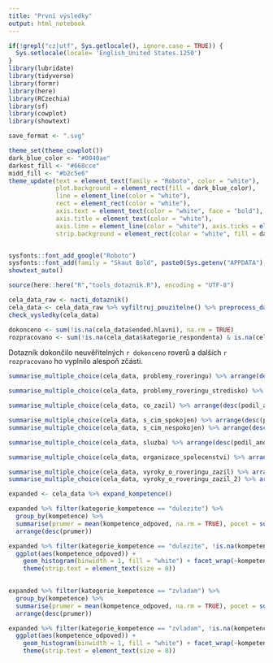 ---
title: "První výsledky"
output: html_notebook
---

```{r setup}
if(!grepl("cz|utf", Sys.getlocale(), ignore.case = TRUE)) {
  Sys.setlocale(locale= 'English_United States.1250')
}
library(lubridate)
library(tidyverse)
library(formr)
library(here)
library(RCzechia)
library(sf)
library(cowplot)
library(showtext)

save_format <- ".svg"

theme_set(theme_cowplot())
dark_blue_color <- "#0040ae"
darkest_fill <- "#668cce"
midd_fill <- "#b2c5e6"
theme_update(text = element_text(family = "Roboto", color = "white"), 
             plot.background = element_rect(fill = dark_blue_color), 
             line = element_line(color = "white"), 
             rect = element_rect(color = "white"), 
             axis.text = element_text(color = "white", face = "bold"), 
             axis.title = element_text(color = "white"),
             axis.line = element_line(color = "white"), axis.ticks = element_line(color = "white"),
             strip.background = element_rect(color = "white", fill = darkest_fill))


sysfonts::font_add_google("Roboto")
sysfonts::font_add(family = "Skaut Bold", paste0(Sys.getenv("APPDATA"),"/../Local/Microsoft/Windows/Fonts/skaut-bold-webfont.otf"))
showtext_auto()

source(here::here("R","tools_dotaznik.R"), encoding = "UTF-8")

```

```{r}
cela_data_raw <- nacti_dotaznik()
cela_data <- cela_data_raw %>% vyfiltruj_pouzitelne() %>% preprocess_dat(verbose = FALSE)  
check_vysledky(cela_data)
```


```{r}
dokonceno <- sum(!is.na(cela_data$ended.hlavni), na.rm = TRUE)
rozpracovano <- sum(!is.na(cela_data$kategorie_respondenta) & is.na(cela_data$ended.hlavni))
```

Dotazník dokončilo neuvěřitelných `r dokonceno` roverů a dalších `r rozpracovano` ho vyplnilo alespoň zčásti.


```{r}
summarise_multiple_choice(cela_data, problemy_roveringu) %>% arrange(desc(podil_ano))
```

```{r}
summarise_multiple_choice(cela_data, problemy_roveringu_stredisko) %>% arrange(desc(podil_ano))
```

```{r}
summarise_multiple_choice(cela_data, co_zazil) %>% arrange(desc(podil_ano))
```

```{r}
summarise_multiple_choice(cela_data, s_cim_spokojen) %>% arrange(desc(podil_ano))
summarise_multiple_choice(cela_data, s_cim_nespokojen) %>% arrange(desc(podil_ano))

```

```{r}
summarise_multiple_choice(cela_data, sluzba) %>% arrange(desc(podil_ano))

```


```{r}
summarise_multiple_choice(cela_data, organizace_spolecenstvi) %>% arrange(desc(podil_ano))

```

```{r}
summarise_multiple_choice(cela_data, vyroky_o_roveringu_zazil) %>% arrange(desc(podil_ano))
summarise_multiple_choice(cela_data, vyroky_o_roveringu_zazil_2) %>% arrange(desc(podil_ano))

```


```{r}
expanded <- cela_data %>% expand_kompetence()
```

```{r}
expanded %>% filter(kategorie_kompetence == "dulezite") %>%
  group_by(kompetence) %>%
  summarise(prumer = mean(kompetence_odpoved, na.rm = TRUE), pocet = sum(!is.na(kompetence_odpoved))) %>%
  arrange(desc(prumer))
```

```{r}
expanded %>% filter(kategorie_kompetence == "dulezite", !is.na(kompetence_odpoved)) %>%
  ggplot(aes(kompetence_odpoved)) +
    geom_histogram(binwidth = 1, fill = "white") + facet_wrap(~kompetence) +
    theme(strip.text = element_text(size = 8))
                      
```




```{r}
expanded %>% filter(kategorie_kompetence == "zvladam") %>%
  group_by(kompetence) %>%
  summarise(prumer = mean(kompetence_odpoved, na.rm = TRUE), pocet = sum(!is.na(kompetence_odpoved))) %>%
  arrange(desc(prumer))

```

```{r}
expanded %>% filter(kategorie_kompetence == "zvladam", !is.na(kompetence_odpoved)) %>%
  ggplot(aes(kompetence_odpoved)) +
    geom_histogram(binwidth = 1, fill = "white") + facet_wrap(~kompetence) +
    theme(strip.text = element_text(size = 8))

```

